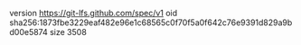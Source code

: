 version https://git-lfs.github.com/spec/v1
oid sha256:1873fbe3229eaf482e96e1c68565c0f70f5a0f642c76e9391d829a9bd00e5874
size 3508
